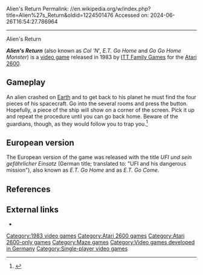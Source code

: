 Alien's Return
Permalink: //en.wikipedia.org/w/index.php?title=Alien%27s_Return&oldid=1224501476
Accessed on: 2024-06-26T16:54:27.786964



------
Alien's Return
{{Multiple issues|
{{Single source|date=September 2023}}
{{More citations needed|date=September 2023}}
}}

{{Infobox video game
|title = Alien's Return
|image = UFI und sein gefährlicher Einsatz.jpg
|caption = European cover art
|developer = Gem International Corporation
|publisher = [[Home Vision|Home Vision/VDI]]
|designer = 
|series = 
|engine = 
|released = 1983
|genre = [[Maze game|Maze]]
|modes = [[Single-player video game|Single-player]]
|platforms = [[Atari 2600]]
}}
'''''Alien's Return''''' (also known as ''Col 'N''', ''E.T. Go Home'' and ''Go Go Home Monster'') is a [[video game]] released in 1983 by [[ITT Family Games]] for the [[Atari 2600]].

==Gameplay==
An alien crashed on [[Earth]] and to get back to his planet he must find the four pieces of his spacecraft. Go into the several rooms and press the button. Hopefully, a piece of the ship will show on a corner of the screen. Pick it up and repeat the procedure until you can go back home. Beware of the guardians, though, as they would follow you to trap you.<ref>{{cite web | url=http://www.atarimania.com/game-atari-2600-vcs-alien-s-return_7818.html | title=Atari 2600 VCS Alien's Return : Scans, dump, download, screenshots, ads, videos, catalog, instructions, roms }}</ref>

==European version==
The European version of the game was released with the title ''UFI und sein gefährlicher Einsatz'' (German title; translated to: "UFI and his dangerous mission"), also known as ''E.T. Go Home'' and as ''E.T. Go Come''.

==References==
{{reflist}}

==External links==
*{{atarimania|id=7818}}

[[Category:1983 video games]]
[[Category:Atari 2600 games]]
[[Category:Atari 2600-only games]]
[[Category:Maze games]]
[[Category:Video games developed in Germany]]
[[Category:Single-player video games]]


{{maze-videogame-stub}}
{{atari-console-stub}}